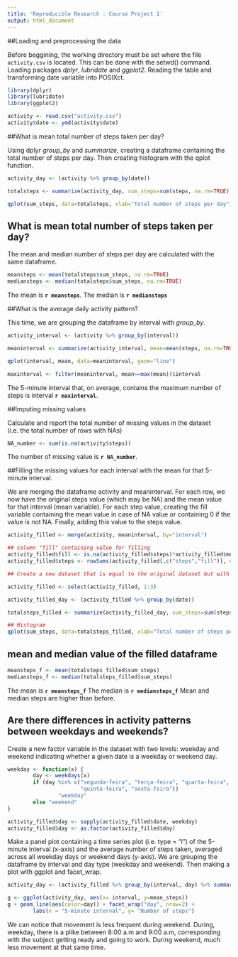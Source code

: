 ```yaml
---
title: 'Reproducible Research : Course Project 1'
output: html_document
---
```


##Loading and preprocessing the data

Before beggining, the working directory must be set where the file `activity.csv` is located. This can be done with the setwd() command.
Loading packages *dplyr*, *lubridate* and *ggplot2*.
Reading the table and transforming date variable into POSIXct.

```r
library(dplyr)
library(lubridate)
library(ggplot2)

activity <- read.csv("activity.csv")
activity$date <- ymd(activity$date)
```

##What is mean total number of steps taken per day?

Using dplyr *group_by* and *summarize*, creating a dataframe containing the total number of steps per day. Then creating histogram with the qplot function.

```r
activity_day <- (activity %>% group_by(date))

totalsteps <- summarize(activity_day, sum_steps=sum(steps, na.rm=TRUE))

qplot(sum_steps, data=totalsteps, xlab="Total number of steps per day")
```

## What is mean total number of steps taken per day?

The mean and median number of steps per day are calculated with the same dataframe.

```r
meansteps <- mean(totalsteps$sum_steps, na.rm=TRUE)
mediansteps <- median(totalsteps$sum_steps, na.rm=TRUE)
```

The mean is **`r meansteps`**. 
The median is **`r mediansteps`**

##What is the average daily activity pattern?

This time, we are grouping the dataframe by interval with *group_by*.

```r
activity_interval <- (activity %>% group_by(interval))

meaninterval <- summarize(activity_interval, mean=mean(steps, na.rm=TRUE))

qplot(interval, mean, data=meaninterval, geom="line")

maxinterval <- filter(meaninterval, mean==max(mean))$interval
```

The 5-minute interval that, on average, contains the maximum number of steps is interval **`r maxinterval`**.

##Imputing missing values

Calculate and report the total number of missing values in the dataset (i.e. the total number of rows with NAs)

```r
NA_number <- sum(is.na(activity$steps))
```

The number of missing value is **`r NA_number`**.

##Filling the missing values for each interval with the mean for that 5-minute interval.

We are merging the dataframe activity and meaninterval. For each row, we now have the original steps value (which may be NA) and the mean value for that interval (mean variable).
For each step value, creating the fill variable containing the mean value in case of NA value or containing 0 if the value is not NA.
Finally, adding this value to the steps value.

```r
activity_filled <- merge(activity, meaninterval, by="interval")

## column "fill" containing value for filling
activity_filled$fill <- is.na(activity_filled$steps)*activity_filled$mean
activity_filled$steps <- rowSums(activity_filled[,c("steps","fill")], na.rm=TRUE)

## Create a new dataset that is equal to the original dataset but with the missing data filled in.

activity_filled <- select(activity_filled, 1:3)
```

```r
activity_filled_day <- (activity_filled %>% group_by(date))

totalsteps_filled <- summarize(activity_filled_day, sum_steps=sum(steps))

## Histogram
qplot(sum_steps, data=totalsteps_filled, xlab="Total number of steps per day")
```

## mean and median value of the filled dataframe

```r
meansteps_f <- mean(totalsteps_filled$sum_steps)
mediansteps_f <- median(totalsteps_filled$sum_steps)
```

The mean is **`r meansteps_f`**
The median is **`r mediansteps_f`**
Mean and median steps are higher than before.

## Are there differences in activity patterns between weekdays and weekends?

Create a new factor variable in the dataset with two levels: weekday and weekend indicating whether a given date is a weekday or weekend day.

```r
weekday <- function(x) {
        day <- weekdays(x)
        if (day %in% c("segunda-feira", "terça-feira", "quarta-feira",
                       "quinta-feira", "sexta-feira"))
                "weekday"
        else "weekend"
}

activity_filled$day <- sapply(activity_filled$date, weekday)
activity_filled$day <- as.factor(activity_filled$day)
```

Make a panel plot containing a time series plot (i.e. type = "l") of the 5-minute interval (x-axis) and the average number of steps taken, averaged across all weekday days or weekend days (y-axis).
We are grouping the dataframe by interval and day type (weekday and weekend). Then making a plot with ggplot and facet_wrap.

```r
activity_day <- (activity_filled %>% group_by(interval, day) %>% summarize(mean_steps = mean(steps)))

g <- ggplot(activity_day, aes(x= interval, y=mean_steps))
g + geom_line(aes(color=day)) + facet_wrap("day", nrow=2) + 
        labs(x = "5-minute interval", y= "Number of steps")
```

We can notice that movement is less frequent during weekend. During, weekday, there is a plike between 8:00 a.m and 9:00 a.m, corresponding with the subject getting ready and going to work. During weekend, much less movement at that same time.
